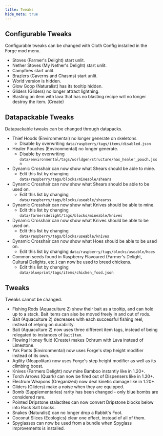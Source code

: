 ```yaml
---
title: Tweaks
hide_meta: true
---
```


## Configurable Tweaks

Configurable tweaks can be changed with Cloth Config installed in the Forge mod menu.

- Stoves (Farmer's Delight) start unlit.
- Nether Stoves (My Nether's Delight) start unlit.
- Campfires start unlit.
- Braziers (Caverns and Chasms) start unlit.
- World version is hidden.
- Glow Goop (Naturalist) has its tooltip hidden.
- Gliders (Gliders) no longer attract lightning.
- Blasting an item with lava that has no blasting recipe will no longer destroy the item. (Create)

## Datapackable Tweaks

Datapackable tweaks can be changed through datapacks.

- Thief Hoods (Environmental) no longer generate on skeletons.
  - Disable by overwriting `data/raspberry/tags/items/disabled.json`
- Healer Pouches (Environmental) no longer generate.
  - Disable by overwriting `data/environmental/tags/worldgen/structure/has_healer_pouch.json`
- Dynamic Crosshair can now show what Shears should be able to mine.
  - Edit this list by changing `data/raspberry/tags/blocks/mineable/shears`
- Dynamic Crosshair can now show what Shears should be able to be used on.
  - Edit this list by changing `data/raspberry/tags/blocks/useable/shearss`
- Dynamic Crosshair can now show what Knives should be able to mine.
  - Edit this list by changing `data/farmersdelight/tags/blocks/mineable/knives`
- Dynamic Crosshair can now show what Knives should be able to be used on.
  - Edit this list by changing `data/raspberry/tags/blocks/useable/knives`
- Dynamic Crosshair can now show what Hoes should be able to be used on.
  - Edit this list by changing `data/raspberry/tags/blocks/useable/hoes`
- Common seeds found in Raspberry Flavoured (Farmer's Delight, Cultural Delights, etc.) can now be used to breed chickens.
  - Edit this list by changing `data/blueprint/tags/items/chicken_food.json`

## Tweaks

Tweaks cannot be changed.

- Fishing Rods (Aquaculture 2) show their bait as a tooltip, and can hold up to a stack. Bait items can also be moved freely in and out of rods.
- Bait (Aquaculture 2) decreases with each successful fishing reel, instead of relying on durability.
- Bait (Aquaculture 2) now uses three different item tags, instead of being relegated to instances of `BaitItem`.
- Flowing Honey fluid (Create) makes Ochrum with Lava instead of Limestone.
- Yak Pants (Environmental) now uses Forge's step height modifier instead of its own.
- Agility (Neapolitan) now uses Forge's step height modifier as well as its climbing boost.
- Knives (Farmers Delight) now mine Bamboo instantly like in 1.20+.
- Torch Arrows (Quark) can now be fired out of Dispensers like in 1.20+.
- Electrum Weapons (Oreganized) now deal kinetic damage like in 1.20+.
- Gliders (Gliders) make a noise when they are equipped.
- Bomb (Supplementaries) rarity has been changed - only blue bombs are considered rare.
- Pointed Dripstone stalactites can now convert Dripstone blocks below into Rock Salt blocks.
- Snakes (Naturalist) can no longer drop a Rabbit's Foot.
- Coconut Slices (Ecologics) clear one effect, instead of all of them.
- Spyglasses can now be used from a bundle when Spyglass Improvements is installed.

